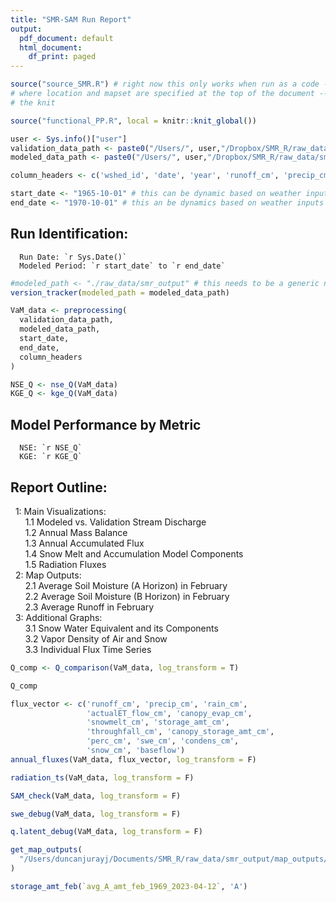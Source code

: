 ```yaml
---
title: "SMR-SAM Run Report"
output:
  pdf_document: default
  html_document:
    df_print: paged
---
```


``` r
source("source_SMR.R") # right now this only works when run as a code --> i need to functionalize source_SMR and turn this into a parameterized report
# where location and mapset are specified at the top of the document --> right now they are readlin() inputs in the source_SMR script and that gets skipped during 
# the knit
```

```r
source("functional_PP.R", local = knitr::knit_global())
```

```r

user <- Sys.info()["user"]
validation_data_path <- paste0("/Users/", user,"/Dropbox/SMR_R/raw_data/discharge_historical/USGSdischarge.csv")
modeled_data_path <- paste0("/Users/", user,"/Dropbox/SMR_R/raw_data/smr_output/MFC_mass_balance_79.csv")

column_headers <- c('wshed_id', 'date', 'year', 'runoff_cm', 'precip_cm', 'rain_cm', 'actualET_flow_cm', 'canopy_evap_cm', 'snowmelt_cm', 'storage_amt_cm', 'throughfall_cm', 'canopy_storage_amt_cm', 'perc_cm', 'Q', 'swe_cm', 'condens_cm', 'snow_cm', 'baseflow', 'srad', 'latent', 'sensible', 'lw', 'q_rain_ground', 'q_total', 'ice_content', 'liquid_water', 'refreeze', 'vap_d_air', 'vap_d_snow', 'u_surface', 'empty') # this should be based on the line in the perl script writing them out so we don't have to worry about changing it

start_date <- "1965-10-01" # this can be dynamic based on weather inputs
end_date <- "1970-10-01" # this an be dynamics based on weather inputs
```

## Run Identification:

      Run Date: `r Sys.Date()`
      Modeled Period: `r start_date` to `r end_date`

```r
#modeled_path <- "./raw_data/smr_output" # this needs to be a generic name eventually
version_tracker(modeled_path = modeled_data_path)
```

```r
VaM_data <- preprocessing(
  validation_data_path,
  modeled_data_path,
  start_date,
  end_date,
  column_headers
)
```

```r

NSE_Q <- nse_Q(VaM_data)
KGE_Q <- kge_Q(VaM_data)

```

## Model Performance by Metric

      NSE: `r NSE_Q`
      KGE: `r KGE_Q`

## Report Outline:

|   1: Main Visualizations:
|       1.1 Modeled vs. Validation Stream Discharge
|       1.2 Annual Mass Balance
|       1.3 Annual Accumulated Flux
|       1.4 Snow Melt and Accumulation Model Components
|       1.5 Radiation Fluxes

|   2: Map Outputs:
|       2.1 Average Soil Moisture (A Horizon) in February
|       2.2 Average Soil Moisture (B Horizon) in February
|       2.3 Average Runoff in February

|   3: Additional Graphs:
|       3.1 Snow Water Equivalent and its Components
|       3.2 Vapor Density of Air and Snow
|       3.3 Individual Flux Time Series

\newpage

```r
Q_comp <- Q_comparison(VaM_data, log_transform = T)
```

```r
Q_comp
```

```r
flux_vector <- c('runoff_cm', 'precip_cm', 'rain_cm', 
                 'actualET_flow_cm', 'canopy_evap_cm', 
                 'snowmelt_cm', 'storage_amt_cm', 
                 'throughfall_cm', 'canopy_storage_amt_cm', 
                 'perc_cm', 'swe_cm', 'condens_cm', 
                 'snow_cm', 'baseflow')
annual_fluxes(VaM_data, flux_vector, log_transform = F)
```

```r
radiation_ts(VaM_data, log_transform = F)
```

```r
SAM_check(VaM_data, log_transform = F)
```

```r
swe_debug(VaM_data, log_transform = F)
```

```r
q.latent_debug(VaM_data, log_transform = F)
```

```r
get_map_outputs(
  "/Users/duncanjurayj/Documents/SMR_R/raw_data/smr_output/map_outputs/feb_outputs"
)
```

```r
storage_amt_feb(`avg_A_amt_feb_1969_2023-04-12`, 'A')
```
